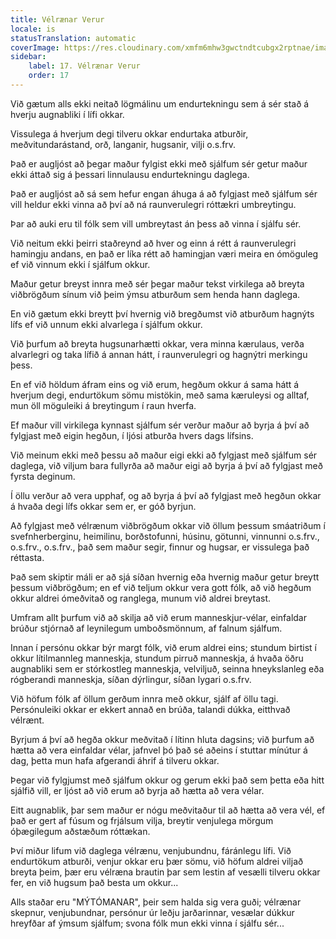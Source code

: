 ```yaml
---
title: Vélrænar Verur
locale: is
statusTranslation: automatic
coverImage: https://res.cloudinary.com/xmfm6mhw3gwctndtcubgx2rptnae/image/upload/v1740468922/small_cover_tratado_de_psicologia_revolucionaria_a4c0dca4e0.webp
sidebar:
    label: 17. Vélrænar Verur
    order: 17
---
```

Við gætum alls ekki neitað lögmálinu um endurtekningu sem á sér stað á hverju augnabliki í lífi okkar.

Vissulega á hverjum degi tilveru okkar endurtaka atburðir, meðvitundarástand, orð, langanir, hugsanir, vilji o.s.frv.

Það er augljóst að þegar maður fylgist ekki með sjálfum sér getur maður ekki áttað sig á þessari linnulausu endurtekningu daglega.

Það er augljóst að sá sem hefur engan áhuga á að fylgjast með sjálfum sér vill heldur ekki vinna að því að ná raunverulegri róttækri umbreytingu.

Þar að auki eru til fólk sem vill umbreytast án þess að vinna í sjálfu sér.

Við neitum ekki þeirri staðreynd að hver og einn á rétt á raunverulegri hamingju andans, en það er líka rétt að hamingjan væri meira en ómöguleg ef við vinnum ekki í sjálfum okkur.

Maður getur breyst innra með sér þegar maður tekst virkilega að breyta viðbrögðum sínum við þeim ýmsu atburðum sem henda hann daglega.

En við gætum ekki breytt því hvernig við bregðumst við atburðum hagnýts lífs ef við unnum ekki alvarlega í sjálfum okkur.

Við þurfum að breyta hugsunarhætti okkar, vera minna kærulaus, verða alvarlegri og taka lífið á annan hátt, í raunverulegri og hagnýtri merkingu þess.

En ef við höldum áfram eins og við erum, hegðum okkur á sama hátt á hverjum degi, endurtökum sömu mistökin, með sama kæruleysi og alltaf, mun öll möguleiki á breytingum í raun hverfa.

Ef maður vill virkilega kynnast sjálfum sér verður maður að byrja á því að fylgjast með eigin hegðun, í ljósi atburða hvers dags lífsins.

Við meinum ekki með þessu að maður eigi ekki að fylgjast með sjálfum sér daglega, við viljum bara fullyrða að maður eigi að byrja á því að fylgjast með fyrsta deginum.

Í öllu verður að vera upphaf, og að byrja á því að fylgjast með hegðun okkar á hvaða degi lífs okkar sem er, er góð byrjun.

Að fylgjast með vélrænum viðbrögðum okkar við öllum þessum smáatriðum í svefnherberginu, heimilinu, borðstofunni, húsinu, götunni, vinnunni o.s.frv., o.s.frv., o.s.frv., það sem maður segir, finnur og hugsar, er vissulega það réttasta.

Það sem skiptir máli er að sjá síðan hvernig eða hvernig maður getur breytt þessum viðbrögðum; en ef við teljum okkur vera gott fólk, að við hegðum okkur aldrei ómeðvitað og ranglega, munum við aldrei breytast.

Umfram allt þurfum við að skilja að við erum manneskjur-vélar, einfaldar brúður stjórnað af leynilegum umboðsmönnum, af falnum sjálfum.

Innan í persónu okkar býr margt fólk, við erum aldrei eins; stundum birtist í okkur lítilmannleg manneskja, stundum pirruð manneskja, á hvaða öðru augnabliki sem er stórkostleg manneskja, velviljuð, seinna hneykslanleg eða rógberandi manneskja, síðan dýrlingur, síðan lygari o.s.frv.

Við höfum fólk af öllum gerðum innra með okkur, sjálf af öllu tagi. Persónuleiki okkar er ekkert annað en brúða, talandi dúkka, eitthvað vélrænt.

Byrjum á því að hegða okkur meðvitað í lítinn hluta dagsins; við þurfum að hætta að vera einfaldar vélar, jafnvel þó það sé aðeins í stuttar mínútur á dag, þetta mun hafa afgerandi áhrif á tilveru okkar.

Þegar við fylgjumst með sjálfum okkur og gerum ekki það sem þetta eða hitt sjálfið vill, er ljóst að við erum að byrja að hætta að vera vélar.

Eitt augnablik, þar sem maður er nógu meðvitaður til að hætta að vera vél, ef það er gert af fúsum og frjálsum vilja, breytir venjulega mörgum óþægilegum aðstæðum róttækan.

Því miður lifum við daglega vélrænu, venjubundnu, fáránlegu lífi. Við endurtökum atburði, venjur okkar eru þær sömu, við höfum aldrei viljað breyta þeim, þær eru vélræna brautin þar sem lestin af vesælli tilveru okkar fer, en við hugsum það besta um okkur...

Alls staðar eru "MÝTÓMANAR", þeir sem halda sig vera guði; vélrænar skepnur, venjubundnar, persónur úr leðju jarðarinnar, vesælar dúkkur hreyfðar af ýmsum sjálfum; svona fólk mun ekki vinna í sjálfu sér...

